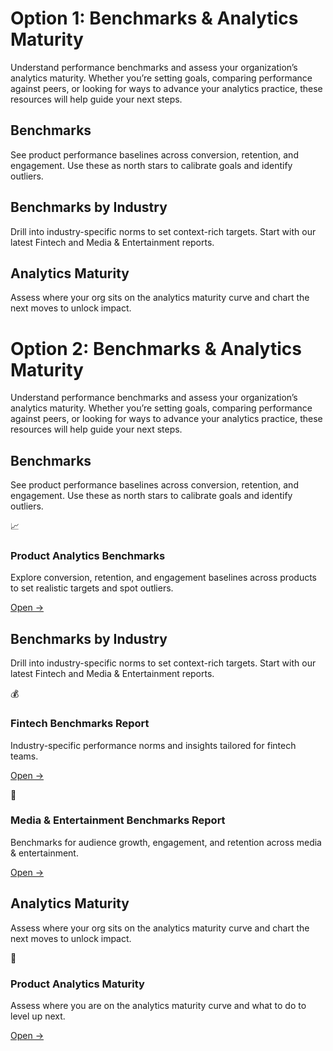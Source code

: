 
# Option 1: Benchmarks & Analytics Maturity
Understand performance benchmarks and assess your organization’s analytics maturity. Whether you’re setting goals, comparing performance against peers, or looking for ways to advance your analytics practice, these resources will help guide your next steps.

## Benchmarks
See product performance baselines across conversion, retention, and engagement. Use these as north stars to calibrate goals and identify outliers.

<Cards>
  <Cards.Card icon title="Product Analytics Benchmarks" href="https://mixpanel.com/benchmarks/" target="_blank" />
</Cards>

## Benchmarks by Industry
Drill into industry-specific norms to set context-rich targets. Start with our latest Fintech and Media & Entertainment reports.

<Cards>
  <Cards.Card icon title="Fintech" href="https://mixpanel.com/m/benchmarks-report-2025-fintech/" target="_blank" />
  <Cards.Card icon title="Media & Entertainment" href="https://mixpanel.com/m/benchmarks-report-2025-media-entertainment/" target="_blank" />
</Cards>

## Analytics Maturity
Assess where your org sits on the analytics maturity curve and chart the next moves to unlock impact.

<Cards>
  <Cards.Card icon title="Analytics Maturity" href="https://mixpanel.com/content/product-analytics-strategy/get-started/" target="_blank" />
</Cards>





# Option 2: Benchmarks & Analytics Maturity
Understand performance benchmarks and assess your organization’s analytics maturity. Whether you’re setting goals, comparing performance against peers, or looking for ways to advance your analytics practice, these resources will help guide your next steps.

## Benchmarks
See product performance baselines across conversion, retention, and engagement. Use these as north stars to calibrate goals and identify outliers.

<section style={{display:'grid',justifyContent:'start',gridTemplateColumns:'repeat(autofill,minmax(240px,300px))',gap:'16px',margin:'16px 0'}}>
 
<article style={{border:'1px solid #E5E7EB',borderRadius:'12px',padding:'16px',background:'#fff'}}>
    <div aria-hidden style={{fontSize:'24px'}}>📈</div>
    <h3 style={{margin:'8px 0 4px'}}><strong>Product Analytics Benchmarks</strong></h3>
    <p style={{margin:'0 0 8px'}}>Explore conversion, retention, and engagement baselines across products to set realistic targets and spot outliers.</p>
    <p style={{margin:0}}><a href="https://mixpanel.com/benchmarks/" target="_blank" style={{fontWeight:600}}>Open →</a></p>
  </article>

</section>

## Benchmarks by Industry
Drill into industry-specific norms to set context-rich targets. Start with our latest Fintech and Media & Entertainment reports.

<section style={{display:'grid',justifyContent:'start',gridTemplateColumns:'repeat(autofill,minmax(240px,300px))',gap:'16px',margin:'16px 0'}}>
 
<article style={{border:'1px solid #E5E7EB',borderRadius:'12px',padding:'16px',background:'#fff'}}>
    <div aria-hidden style={{fontSize:'24px'}}>💰</div>
    <h3 style={{margin:'8px 0 4px'}}><strong>Fintech Benchmarks Report</strong></h3>
    <p style={{margin:'0 0 8px'}}>Industry-specific performance norms and insights tailored for fintech teams.</p>
    <p style={{margin:0}}><a href="https://mixpanel.com/m/benchmarks-report-2025-fintech/" target="_blank" style={{fontWeight:600}}>Open →</a></p>
  </article>

  <article style={{border:'1px solid #E5E7EB',borderRadius:'12px',padding:'16px',background:'#fff'}}>
    <div aria-hidden style={{fontSize:'24px'}}>🎥</div>
    <h3 style={{margin:'8px 0 4px'}}><strong>Media & Entertainment Benchmarks Report</strong></h3>
    <p style={{margin:'0 0 8px'}}>Benchmarks for audience growth, engagement, and retention across media & entertainment. </p>
    <p style={{margin:0}}><a href="https://mixpanel.com/m/benchmarks-report-2025-media-entertainment/" style={{fontWeight:600}}>Open →</a></p>
  </article>

</section>

## Analytics Maturity
Assess where your org sits on the analytics maturity curve and chart the next moves to unlock impact.

<section style={{display:'grid',justifyContent:'start',gridTemplateColumns:'repeat(autofill,minmax(240px,300px))',gap:'16px',margin:'16px 0'}}>
 
  <article style={{border:'1px solid #E5E7EB',borderRadius:'12px',padding:'16px',background:'#fff'}}>
    <div aria-hidden style={{fontSize:'24px'}}>🌱</div>
    <h3 style={{margin:'8px 0 4px'}}><strong>Product Analytics Maturity</strong></h3>
    <p style={{margin:'0 0 8px'}}>Assess where you are on the analytics maturity curve and what to do to level up next.</p>
    <p style={{margin:0}}><a href="https://mixpanel.com/content/product-analytics-strategy/get-started/" target="_blank" style={{fontWeight:600}}>Open →</a></p>
  </article>

</section>
